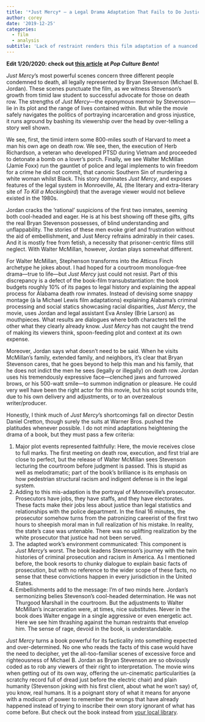 ```yaml
---
title: '*Just Mercy* – a Legal Drama Adaptation That Fails to Do Justice to a Compelling Memoir'
author: corey
date: '2019-12-25'
categories:
  - film
  - analysis
subtitle: 'Lack of restraint renders this film adaptation of a nuanced tale about injustice into an overbearing platitude.'
---
```


__Edit 1/20/2020: check out [this article](https://popculturebento.com/just-mercy-a-legal-drama-adaptation-that-fails-to-do-justice-to-a-compelling-memoir/) at *Pop Culture Bento*!__

*Just Mercy*’s most powerful scenes concern three different people condemned to death, all legally represented by Bryan Stevenson (Michael B. Jordan). These scenes punctuate the film, as we witness Stevenson’s growth from timid law student to successful advocate for those on death row. The strengths of *Just Mercy*—the eponymous memoir by Stevenson—lie in its plot and the range of lives contained within. But while the movie safely navigates the politics of portraying incarceration and gross injustice, it runs aground by bashing its viewership over the head by over-telling a story well shown.

We see, first, the timid intern some 800-miles south of Harvard to meet a man his own age on death row. We see, then, the execution of Herb Richardson, a veteran who developed PTSD during Vietnam and proceeded to detonate a bomb on a lover’s porch. Finally, we see Walter McMillan (Jamie Foxx) run the gauntlet of police and legal implements to win freedom for a crime he did not commit, that canonic Southern Sin of murdering a white woman whilst Black. This story dominates *Just Mercy*, and exposes features of the legal system in Monroeville, AL (the literary and extra-literary site of *To Kill a Mockingbird*) that the average viewer would not believe existed in the 1980s.

Jordan cracks the ‘rational’ suspicions of the first two inmates, seeming both cool-headed and eager. He is at his best showing off these gifts, gifts the real Bryan Stevenson possesses, of blind understanding and unflappability. The stories of these men evoke grief and frustration without the aid of embellishment, and Just Mercy refrains admirably in their cases. And it is mostly free from fetish, a necessity that prisoner-centric films still neglect. With Walter McMillan, however, Jordan plays somewhat different.

For Walter McMillan, Stephenson transforms into the Atticus Finch archetype he jokes about. I had hoped for a courtroom monologue-free drama—true to life—but *Just Mercy* just could not resist. Part of this discrepancy is a defect of the book-film transubstantiation: the book budgets roughly 10% of its pages to legal history and explaining the appeal process for Alabama death row inmates. Instead of devising some snappy montage (à la Michael Lewis film adaptations) explaining Alabama’s criminal processing and social statics showcasing racial disparities, *Just Mercy*, the movie, uses Jordan and legal assistant Eva Ansley (Brie Larson) as mouthpieces. What results are dialogues where both characters tell the other what they clearly already know. *Just Mercy* has not caught the trend of making its viewers think, spoon-feeding plot and context at its own expense.

Moreover, Jordan says what doesn’t need to be said. When he visits McMillan’s family, extended family, and neighbors, it’s clear that Bryan Stevenson cares, that he goes beyond to help this man and his family, that he does not indict the men he sees (legally or illegally) on death row. Jordan uses his tremendously expressive face—clenched jaws and furrowed brows, or his 500-watt smile—to summon indignation or pleasure. He could very well have been the right actor for this movie, but his script sounds trite, due to his own delivery and adjustments, or to an overzealous writer/producer.

Honestly, I think much of *Just Mercy*’s shortcomings fall on director Destin Daniel Cretton, though surely the suits at Warner Bros. pushed the platitudes whenever possible. I do not mind adaptations heightening the drama of a book, but they must pass a few criteria:

1. Major plot events represented faithfully: Here, the movie receives close to full marks. The first meeting on death row, execution, and first trial are close to perfect, but the release of Walter McMillan sees Stevenson lecturing the courtroom before judgment is passed. This is stupid as well as melodramatic; part of the book’s brilliance is its emphasis on how pedestrian structural racism and indigent defense is in the legal system.
2. Adding to this mis-adaption is the portrayal of Monroeville’s prosecutor. Prosecutors have jobs, they have staffs, and they have electorates. These facts make their jobs less about justice than legal statistics and relationships with the police department. In the final 16 minutes, the prosecutor somehow turns from the patronizing careerist of the first two hours to sheepish moral man in full realization of his mistake. In reality, the state’s case was untenable. There was no uplifting realization by the white prosecutor that justice had not been served.
3. The adapted work’s environment communicated: This component is *Just Mercy*’s worst. The book leadens Stevenson’s journey with the twin histories of criminal prosecution and racism in America. As I mentioned before, the book resorts to chunky dialogue to explain basic facts of prosecution, but with no reference to the wider scope of these facts, no sense that these convictions happen in every jurisdiction in the United States.
4. Embellishments add to the message: I’m of two minds here. Jordan’s sermonizing belies Stevenson’s cool-headed determination. He was not Thurgood Marshall in the courtroom. But the adjustments to Walter McMillan’s incarceration were, at times, nice substitutes. Never in the book does Walter engage in a single aggressive or even energetic act. Here we see him thrashing against the human restraints that envelop him. The sense of rage, devoid in the book, is understandable.

*Just Mercy* turns a book powerful for its facticality into something expected and over-determined. No one who reads the facts of this case would have the need to decipher, yet the all-too-familiar scenes of excessive force and righteousness of Michael B. Jordan as Bryan Stevenson are so obviously coded as to rob any viewers of their right to interpretation. The movie wins when getting out of its own way, offering the un-cinematic particularities (a scratchy record full of dread just before the electric chair) and plain humanity (Stevenson joking with his first client, about what he won’t say) of, you know, real humans. It is a poignant story of what it means for anyone with a modicum of power to remember the wrongs that have already happened instead of trying to inscribe their own story ignorant of what has come before. But check out the book instead from [your local library](http://www.worldcat.org/oclc/1119116448).
